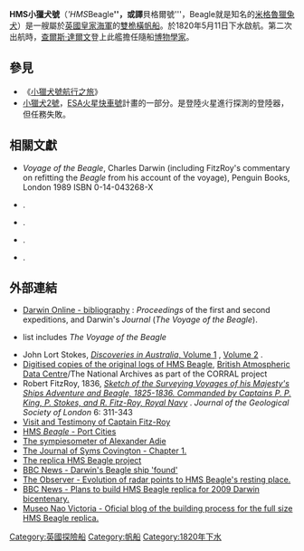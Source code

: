 {{Infobox Ship|
|Ship image=[[File:HMS_Beagle_1832_longitudinal_section.jpg|300px]]
|Ship caption=Longitudinal section of HMS ''Beagle'' as of 1832
|Ship country=(UK)
|Ship flag=[[File:Naval_Ensign_of_the_United_Kingdom.svg|60px]]
|Ship ordered=–
|Ship laid down=–
|Ship launched=1820年5月11日
|Ship commissioned=1820年
|Ship decommissioned=1845年轉為岸防用
|Ship fate=已賣出，並於1870年毀壞
|Ship displacement=約235噸
|Ship length=27.5公尺
|Ship beam=7.5公尺
|Ship draught=3.8公尺
|Ship propulsion=帆船
|Ship speed=–
|Ship range=–
|Ship complement=作戰時為120人，第二次航行時65人，外加9位臨時雇員 
|Ship armament=
|Ship motto=–
|}}

'''HMS小獵犬號'''（'''HMS ''Beagle'''''，或譯'''貝格爾號'''，Beagle就是知名的[[米格魯獵兔犬|米格魯獵兔犬]]）是一艘屬於[[英國|英國]][[英國皇家海軍|皇家海軍]]的[[雙桅橫帆船|雙桅橫帆船]]。於1820年5月11日下水啟航。第二次出航時，[[查爾斯·達爾文|查爾斯·達爾文]]登上此艦擔任隨船[[博物學家|博物學家]]。

== 參見 ==
* 《[[小獵犬號航行之旅|小獵犬號航行之旅]]》
* [[小獵犬2號|小獵犬2號]]，[[ESA|ESA]][[火星快車號|火星快車號]]計畫的一部分。是登陸火星進行探測的登陸器，但任務失敗。

== 相關文獻 ==
{{refbegin}}
* ''Voyage of the Beagle'', Charles Darwin (including FitzRoy's commentary on refitting the ''Beagle'' from his account of the voyage), Penguin Books, London 1989 ISBN 0-14-043268-X

* {{Citation
 | last= Parker King
 | first= Philip
 | author-link= 
 | year= 1839
 | editor-last= FitzRoy
 | editor-first= Robert
 | editor-link= 
 | title= Narrative of the surveying voyages of His Majesty's Ships Adventure and Beagle between the years 1826 and 1836, describing their examination of the southern shores of South America, and the Beagle's circumnavigation of the globe. Proceedings of the first expedition, 1826-30, under the command of Captain P. Parker King, R.N., F.R.S.
 | place= 
 | publication-place= London
 | publisher= Henry Colburn
 | volume= I
 | url= http://darwin-online.org.uk/content/frameset?itemID=F10.1&viewtype=text&pageseq=1
 | accessdate= 2007-11-23
 | archive-date= 2011-05-05
 | archive-url= https://web.archive.org/web/20110505172837/http://darwin-online.org.uk/content/frameset?itemID=F10.1&viewtype=text&pageseq=1
 | dead-url= no
 }}.

* {{Citation
 | last= FitzRoy
 | first= Robert
 | author-link= 
 | year= 1839
 | title= Narrative of the surveying voyages of His Majesty's Ships Adventure and Beagle between the years 1826 and 1836, describing their examination of the southern shores of South America, and the Beagle's circumnavigation of the globe. Proceedings of the second expedition, 1831-36, under the command of Captain Robert Fitz-Roy, R.N.
 | place= 
 | publication-place= London
 | publisher= Henry Colburn
 | volume= II
 | url= http://darwin-online.org.uk/content/frameset?itemID=F10.2&viewtype=text&pageseq=1
 | accessdate= 2007-11-23
 | archive-date= 2011-05-05
 | archive-url= https://web.archive.org/web/20110505173517/http://darwin-online.org.uk/content/frameset?itemID=F10.2&viewtype=text&pageseq=1
 | dead-url= no
 }}.

* {{Citation
 | last= FitzRoy
 | first= Robert
 | author-link= 
 | year= 1839
 | title= Narrative of the surveying voyages of His Majesty's Ships Adventure and Beagle between the years 1826 and 1836, describing their examination of the southern shores of South America, and the Beagle's circumnavigation of the globe. Appendix to Volume II
 | place= 
 | publication-place= London
 | publisher= Henry Colburn
 | volume= 
 | url= http://darwin-online.org.uk/content/frameset?itemID=F10.2a&viewtype=text&pageseq=1
 | accessdate= 2007-11-23
 | archive-date= 2010-12-15
 | archive-url= https://web.archive.org/web/20101215025515/http://darwin-online.org.uk/content/frameset?itemID=F10.2a&viewtype=text&pageseq=1
 | dead-url= yes
 }}.

* {{Citation
 | last= Darwin
 | first= Charles
 | author-link= 
 | year= 1839
 | title= Narrative of the surveying voyages of His Majesty's Ships Adventure and Beagle between the years 1826 and 1836, describing their examination of the southern shores of South America, and the Beagle's circumnavigation of the globe. Journal and remarks. 1832-1836.
 | place= 
 | publication-place= London
 | publisher= Henry Colburn
 | volume= III
 | url= http://darwin-online.org.uk/content/frameset?itemID=F10.2&viewtype=text&pageseq=1
 | accessdate= 2007-11-23
 | archive-date= 2011-05-05
 | archive-url= https://web.archive.org/web/20110505173517/http://darwin-online.org.uk/content/frameset?itemID=F10.2&viewtype=text&pageseq=1
 | dead-url= no
 }}.
{{refend}}

==外部連結==
{{Commons|HMS Beagle|HMS ''Beagle''}}
{{Commons category|HMS Beagle (ship, 1820)|HMS ''Beagle''}}
*[http://darwin-online.org.uk/EditorialIntroductions/Freeman_JournalofResearches.html Darwin Online - bibliography] {{Wayback|url=http://darwin-online.org.uk/EditorialIntroductions/Freeman_JournalofResearches.html |date=20110523040018 }}: ''Proceedings'' of the first and second expeditions, and Darwin's ''Journal'' (''The Voyage of the Beagle'').
*{{gutenberg author| id=Charles+Darwin | name=Charles Darwin}} list includes ''The Voyage of the Beagle''
*John Lort Stokes, [http://www.gutenberg.org/etext/12115 ''Discoveries in Australia'', Volume 1] {{Wayback|url=http://www.gutenberg.org/etext/12115 |date=20090924101921 }}, [http://www.gutenberg.org/etext/12146 Volume 2] {{Wayback|url=http://www.gutenberg.org/etext/12146 |date=20090924100907 }}.
*[https://web.archive.org/web/20110606103416/http://badc.nerc.ac.uk/data/corral/ships/beagle.html Digitised copies of the original logs of HMS Beagle], [http://badc.nerc.ac.uk British Atmospheric Data Centre]/The National Archives as part of the CORRAL project
*Robert FitzRoy, 1836, [http://darwin-online.org.uk/content/frameset?itemID=A73&viewtype=image&pageseq=1 ''Sketch of the Surveying Voyages of his Majesty's Ships Adventure and Beagle, 1825-1836. Commanded by Captains P. P. King, P. Stokes, and R. Fitz-Roy, Royal Navy''] {{Wayback|url=http://darwin-online.org.uk/content/frameset?itemID=A73&viewtype=image&pageseq=1 |date=20070714194213 }}. ''Journal of the Geological Society of London'' 6: 311-343
*[https://web.archive.org/web/20050214084128/http://www.caphorniers.cl/Fitz%20Roy/relato%20ing/testimony01.htm Visit and Testimony of Captain Fitz-Roy]
*[http://www.portcities.org.uk/london/server/show/ConFactFile.64/HMS-Beagle.html HMS ''Beagle'' - Port Cities] {{Wayback|url=http://www.portcities.org.uk/london/server/show/ConFactFile.64/HMS-Beagle.html |date=20130927002044 }}
*[http://www.antique-horology.org/_editorial/sympiezometerfontijn/ The sympiesometer of Alexander Adie] {{Wayback|url=http://www.antique-horology.org/_editorial/sympiezometerfontijn/ |date=20130512002043 }}
*[http://www.asap.unimelb.edu.au/bsparcs/covingto/chap_1.htm The Journal of Syms Covington - Chapter 1.] {{Wayback|url=http://www.asap.unimelb.edu.au/bsparcs/covingto/chap_1.htm |date=20130425102641 }}
*[http://www.thebeagleproject.com/ The replica HMS Beagle project] {{Wayback|url=http://www.thebeagleproject.com/ |date=20130826175009 }}
*[http://news.bbc.co.uk/2/hi/science/nature/3490564.stm BBC News - Darwin's Beagle ship 'found'] {{Wayback|url=http://news.bbc.co.uk/2/hi/science/nature/3490564.stm |date=20131010194529 }}
*[http://observer.guardian.co.uk/uk_news/story/0,6903,1148523,00.html The Observer - Evolution of radar points to HMS Beagle's resting place.] {{Wayback|url=http://observer.guardian.co.uk/uk_news/story/0,6903,1148523,00.html |date=20080517105155 }}
*[http://news.bbc.co.uk/1/hi/wales/south_west/5190734.stm BBC News - Plans to build HMS Beagle replica for 2009 Darwin bicentenary.] {{Wayback|url=http://news.bbc.co.uk/1/hi/wales/south_west/5190734.stm |date=20090215153518 }}
*[http://construyendoelhmsbeagle.blogspot.com/ Museo Nao Victoria - Oficial blog of the building process for the full size HMS Beagle replica.] {{Wayback|url=http://construyendoelhmsbeagle.blogspot.com/ |date=20130423000813 }}

{{Authority control}}

[[Category:英國探險船|Category:英國探險船]]
[[Category:帆船|Category:帆船]]
[[Category:1820年下水|Category:1820年下水]]